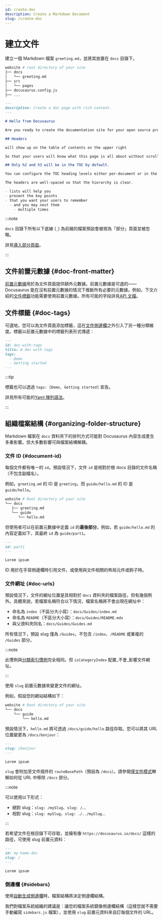 ```yaml
---
id: create-doc
description: Create a Markdown Document
slug: /create-doc
---
```


# 建立文件

建立一個 Markdown 檔案 `greeting.md`，並將其放置在 `docs` 目錄下。

```bash
website # root directory of your site
├── docs
│   └── greeting.md
├── src
│   └── pages
├── docusaurus.config.js
├── ...
```

```md
---
description: Create a doc page with rich content.
---

# Hello from Docusaurus

Are you ready to create the documentation site for your open source project?

## Headers

will show up on the table of contents on the upper right

So that your users will know what this page is all about without scrolling down or even without reading too much.

## Only h2 and h3 will be in the TOC by default.

You can configure the TOC heading levels either per-document or in the theme configuration.

The headers are well-spaced so that the hierarchy is clear.

- lists will help you
- present the key points
- that you want your users to remember
  - and you may nest them
    - multiple times
```

:::note

`docs` 目錄下所有以下底線 (`_`) 為前綴的檔案預設會被視為「部分」頁面並被忽略。

詳見[導入部分頁面](../markdown-features/markdown-features-react.mdx#importing-markdown)。

:::

## 文件前置元數據 {#doc-front-matter}

[前置元數據](../markdown-features/markdown-features-intro.mdx#front-matter)用於為文件頁面提供額外元數據。前置元數據是可選的——Docusaurus 能在沒有前置元數據的情況下推斷所有必要的元數據。例如，下文介紹的[文件標籤](#doc-tags)功能需要使用前置元數據。所有可能的字段詳見[API 文檔](../../api/plugins/plugin-content-docs.mdx#markdown-front-matter)。

## 文件標籤 {#doc-tags}

可選地，您可以為文件頁面添加標籤，這在[文件側邊欄](./sidebar/index.mdx)之外引入了另一種分類維度。標籤以前置元數據中的標籤列表形式傳遞：

```md "your-doc-page.md"
---
id: doc-with-tags
title: A doc with tags
tags:
  - Demo
  - Getting started
---
```

:::tip

標籤也可以透過 `tags: [Demo, Getting started]` 宣告。

詳見所有可能的[Yaml 陣列語法](https://www.w3schools.io/file/yaml-arrays/)。

:::

## 組織檔案結構 {#organizing-folder-structure}

Markdown 檔案在 `docs` 資料夾下的排列方式可能對 Docusaurus 內容生成產生多重影響。但大多數影響可與檔案結構解耦。

### 文件 ID {#document-id}

每個文件都有唯一的 `id`。預設情況下，文件 `id` 是相對於根 docs 目錄的文件名稱（不包含副檔名）。

例如，`greeting.md` 的 ID 是 `greeting`，而 `guide/hello.md` 的 ID 是 `guide/hello`。

```bash
website # Root directory of your site
└── docs
   ├── greeting.md
   └── guide
      └── hello.md
```

但使用者可以在前置元數據中定義 `id` 的**最後部分**。例如，若 `guide/hello.md` 的內容定義如下，其最終 `id` 為 `guide/part1`。

```md
---
id: part1
---

Lorem ipsum
```

ID 用於在手寫側邊欄時引用文件，或使用與文件相關的佈局元件或鉤子時。

### 文件網址 {#doc-urls}

預設情況下，文件的網址位置是其相對於 `docs` 資料夾的檔案路徑，但有幾個例外。具體來說，若檔案名稱符合以下情況，檔案名稱將不會出現在網址中：

- 命名為 `index`（不區分大小寫）：`docs/Guides/index.md`
- 命名為 `README`（不區分大小寫）：`docs/Guides/README.mdx`
- 與父資料夾同名：`docs/Guides/Guides.md`

所有情況下，預設 slug 僅為 `/Guides`，不包含 `/index`、`/README` 或重複的 `/Guides` 部分。

:::note

此慣例與[分類索引慣例](./sidebar/autogenerated.mdx#category-index-convention)完全相同。但 `isCategoryIndex` 配置_不會_影響文件網址。

:::

使用 `slug` 前置元數據來變更文件的網址。

例如，假設您的網站結構如下：

```bash
website # Root directory of your site
└── docs
    └── guide
        └── hello.md
```

預設情況下，`hello.md` 將可透過 `/docs/guide/hello` 路徑存取。您可以將其 URL 位置變更為 `/docs/bonjour`：

```md
---
slug: /bonjour
---

Lorem ipsum
```

`slug` 會附加至文件插件的 `routeBasePath`（預設為 `/docs`）。請參閱[僅文件模式](docs-introduction.mdx#docs-only-mode)瞭解如何從 URL 中移除 `/docs` 部分。

:::note

可以使用以下形式：

- 絕對 slug：`slug: /mySlug`、`slug: /`...
- 相對 slug：`slug: mySlug`、`slug: ./../mySlug`...

:::

若希望文件在根目錄下可存取，並擁有像 `https://docusaurus.io/docs/` 這樣的路徑，可使用 slug 前置元資料：

```md
---
id: my-home-doc
slug: /
---

Lorem ipsum
```

### 側邊欄 {#sidebars}

使用[自動生成側邊欄](./sidebar/autogenerated.mdx)時，檔案結構將決定側邊欄結構。

我們對檔案系統組織的建議是：讓您的檔案系統鏡像側邊欄結構（這樣您就不需要手動編寫 `sidebars.js` 檔案），並使用 `slug` 前置元資料來自訂每個文件的 URL。